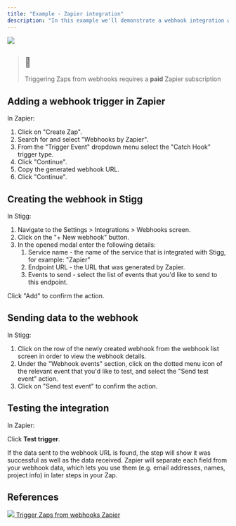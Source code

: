 ```yaml
---
title: "Example - Zapier integration"
description: "In this example we'll demonstrate a webhook integration with Zapier"
---
```


![](/images/0df86ff-_brand_assets_images_logos_zapier-logo.png) 

> ## 🚧
> 
> Triggering Zaps from webhooks requires a **paid** Zapier subscription

  
## Adding a webhook trigger in Zapier

In Zapier:

1. Click on "Create Zap".
2. Search for and select "Webhooks by Zapier".
3. From the "Trigger Event" dropdown menu select the "Catch Hook" trigger type.
4. Click "Continue".
5. Copy the generated webhook URL.
6. Click "Continue".
  
## Creating the webhook in Stigg

In Stigg:

1. Navigate to the Settings > Integrations > Webhooks screen.
2. Click on the "+ New webhook" button.
3. In the opened modal enter the following details:  
   1. Service name - the name of the service that is integrated with Stigg, for example: "Zapier"  
   2. Endpoint URL - the URL that was generated by Zapier.  
   3. Events to send - select the list of events that you'd like to send to this endpoint.

Click "Add" to confirm the action.

  
## Sending data to the webhook

In Stigg:

1. Click on the row of the newly created webhook from the webhook list screen in order to view the webhook details.
2. Under the "Webhook events" section, click on the dotted menu icon of the relevant event that you'd like to test, and select the "Send test event" action.
3. Click on "Send test event" to confirm the action.
  
## Testing the integration

In Zapier:

Click **Test trigger**.

If the data sent to the webhook URL is found, the step will show it was successful as well as the data received. Zapier will separate each field from your webhook data, which lets you use them (e.g. email addresses, names, project info) in later steps in your Zap.

  
## References

[ ![](/images/f512a01-62a2289b443b787d5837125e.png)  Trigger Zaps from webhooks Zapier ](https://zapier.com/help/create/code-webhooks/trigger-zaps-from-webhooks#add-a-webhook-trigger) 